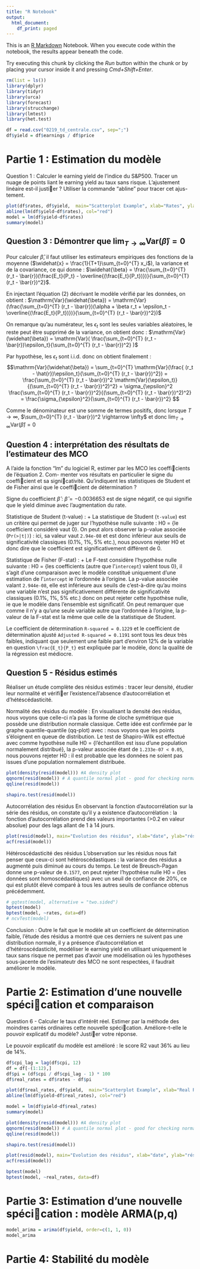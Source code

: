 ```yaml
---
title: "R Notebook"
output:
  html_document:
    df_print: paged
---
```


This is an [R Markdown](http://rmarkdown.rstudio.com) Notebook. When you execute code within the notebook, the results appear beneath the code. 

Try executing this chunk by clicking the *Run* button within the chunk or by placing your cursor inside it and pressing *Cmd+Shift+Enter*. 

```r
rm(list = ls())
library(dplyr)
library(tidyr)
library(urca)
library(forecast)
library(strucchange)
library(lmtest)
library(het.test)

df = read.csv("0219_td_centrale.csv", sep=";")
df$yield = df$earnings / df$price
```

# Partie 1 : Estimation du modèle

Question 1 : Calculer le earning yield de l'indice du S&P500. Tracer un nuage de points liant le earning yield au taux sans risque. L'ajustement linéaire est-il justi􏰥er ? Utiliser la commande "abline" pour tracer cet ajus- tement.


```r
plot(df$rates, df$yield,  main="Scatterplot Example", xlab="Rates", ylab="Earning yield", pch=19)
abline(lm(df$yield~df$rates), col="red")
model = lm(df$yield~df$rates)
summary(model)
```

## Question 3 : Démontrer que $\lim_{T \rightarrow \infty} \mathrm{Var}(\hat{\beta})= 0$

Pour calculer $\widehat{\beta}$, il faut utiliser les estimateurs empiriques des fonctions de la moyenne ($\widehat{x} = \frac{1}{T+1}\sum_{t=0}^{T} x_i$), la variance et de la covariance, ce qui donne : $\widehat{\beta} = \frac{\sum_{t=0}^{T} (r_t - \bar{r})(\frac{E_t}{P_t} - \overline{(\frac{E_t}{P_t})})}{\sum_{t=0}^{T} (r_t - \bar{r})^2}$.

En injectant l'équation (2) décrivant le modèle vérifié par les données, on obtient :
$\mathrm{Var}(\widehat{\beta}) = \mathrm{Var}(\frac{\sum_{t=0}^{T} (r_t - \bar{r})(\alpha + \beta r_t + \epsilon_t - \overline{(\frac{E_t}{P_t})})}{\sum_{t=0}^{T} (r_t - \bar{r})^2})$

On remarque qu'au numérateur, les $\epsilon_t$ sont les seules variables aléatoires, le reste peut être supprimé de la variance, on obtient donc : $\mathrm{Var}(\widehat{\beta}) = \mathrm{Var}( \frac{\sum_{t=0}^{T} (r_t - \bar{r})\epsilon_t}{\sum_{t=0}^{T} (r_t - \bar{r})^2} )$

Par hypothèse, les $\epsilon_t$ sont i.i.d. donc on obtient finalement :
$$\mathrm{Var}(\widehat{\beta}) 
= \sum_{t=0}^{T} \mathrm{Var}(\frac{ (r_t - \hat{r})\epsilon_t}{\sum_{t=0}^{T} (r_t - \bar{r})^2}) 
= \frac{\sum_{t=0}^{T} (r_t - \bar{r})^2 \mathrm{Var}(\epsilon_t)}{(\sum_{t=0}^{T} (r_t - \bar{r})^2)^2}
= \sigma_{\epsilon}^2 \frac{\sum_{t=0}^{T} (r_t - \bar{r})^2}{(\sum_{t=0}^{T} (r_t - \bar{r})^2)^2}
= \frac{\sigma_{\epsilon}^2}{\sum_{t=0}^{T} (r_t - \bar{r})^2}
$$

Comme le dénominateur est une somme de termes positifs, donc lorsque $T \rightarrow \infty$, $\sum_{t=0}^{T} (r_t - \bar{r})^2 \rightarrow \infty$ et donc  $\lim_{T \rightarrow \infty} \mathrm{Var}(\hat{\beta})= 0$


## Question 4 : interprétation des résultats de l'estimateur des MCO

A l'aide la fonction "lm" du logiciel R, estimer par les MCO les coeffi􏰧cients de l'équation 2. Com- menter vos résultats en particulier le signe du coeffi􏰧cient et sa signi􏰥cativité. Qu'indiquent les statistiques de Student et de Fisher ainsi que le coeffi􏰧cient de détermination ?

Signe du coefficient $\widehat{\beta}$ : $\widehat{\beta} = -0.0036653$ est de signe négatif, ce qui signifie que le yield diminue avec l'augmentation du rate.

Statistique de Student (t-value) : 
  + La statistique de Student (`t-value`) est un critère qui permet de juger sur l'hypothèse nulle suivante : H0 = {le coefficient considéré vaut 0}. On peut alors observer la p-value associée (`Pr(>|t|)`) : ici, sa valeur vaut `2.94e-08` et est donc inférieur aux seuils de significativité classiques (0.1%, 1%, 5% etc.), nous pouvons rejeter H0 et donc dire que le coefficient est significativement différent de 0.
  
Statistique de Fisher (F-stat) : 
  + Le F-test considère l'hypothèse nulle suivante : H0 = {les coefficients (autre que l'`intercept`) valent tous 0}, il s'agit d'une comparaison avec le modèle constitué uniquement d'une estimation de l'`intercept` ie l'ordonnée à l'origine. La p-value associée valant `2.944e-08`, elle est inférieure aux seuils de c'est-à-dire qu'au moins une variable n'est pas significativement différente de significativité classiques (0.1%, 1%, 5% etc.) donc on peut rejeter cette hypothèse nulle, ie que le modèle dans l'ensemble est significatif.  On peut remarquer que comme il n'y a qu'une seule variable autre que l'ordonnée à l'origine, la p-valeur de la F-stat est la même que celle de la statistique de Student.

Le coefficient de détermination `R-squared = 0.1229` et le coefficient de détermination ajusté `Adjusted R-squared = 0.1191` sont tous les deux très faibles, indiquant que seulement une faible part d'environ 12% de la variable en question `\frac{E_t}{P_t}` est expliquée par le modèle, donc la qualité de la régression est médiocre.

## Question 5 - Résidus estimés
Réaliser un étude complète des résidus estimés : tracer leur densité, étudier leur normalité et vérifi􏰥er l'existence/l'absence d'autocorrélation et d'hétéscédasticité.

Normalité des résidus du modèle :
En visualisant la densité des résidus, nous voyons que celle-ci n'a pas la forme de cloche symétrique que possède une distribution normale classique. Cette idée est confirmée par le graphe quantile-quantile (qq-plot) avec : nous voyons que les points s'éloignent en queue de distribution. Le test de Shapiro-Wilk est effectué avec comme hypothèse nulle H0 = {l'échantillon est issu d'une population normalement distribué}, la p-valeur associée étant de ` 1.233e-07 < 0.05`, nous pouvons rejeter H0 : il est probable que les données ne soient pas issues d'une population normalement distribuée.

```r
plot(density(resid(model))) #A density plot
qqnorm(resid(model)) # A quantile normal plot - good for checking normality
qqline(resid(model))

shapiro.test(resid(model))
```

Autocorrélation des résidus
En observant la fonction d'autocorrélation sur la série des résidus, on constate qu'il y a existence d'autocorrélation : la fonction d'autocorrélation prend des valeurs importantes (>0.2 en valeur absolue) pour des lags allant de 1 à 14 jours.

```r
plot(resid(model), main="Evolution des résidus", xlab="date", ylab="résidu",)
acf(resid(model))
```

Hétéroscédasticité des résidus
L'observation sur les résidus nous fait penser que ceux-ci sont hétéroscédastiques : la variance des résidus a augmenté puis diminué au cours du temps. Le test de Breusch-Pagan donne une p-valeur de `0.1577`, on peut rejeter l'hypothèse nulle H0 = {les données sont homoscédastiques} avec un seuil de confiance de 20%, ce qui est plutôt élevé comparé à tous les autres seuils de confiance obtenus précédemment.


```r
# gqtest(model, alternative = "two.sided")
bptest(model)
bptest(model, ~rates, data=df)
# ncvTest(model)
```

Conclusion : Outre le fait que le modèle ait un coefficient de détermination faible, l'étude des résidus a montré que ces derniers ne suivent pas une distribution normale, il y a présence d'autocorrélation et d'hétéroscédasticité, modéliser le earning yield en utilisant uniquement le taux sans risque ne permet pas d'avoir une modélisation où les hypothèses sous-jacente de l'esimateutr des MCO ne sont respectées, il faudrait améliorer le modèle.


# Partie 2: Estimation d'une nouvelle spéci􏰥cation et comparaison

Question 6 - Calculer le taux d'intérêt réel. Estimer par la méthode des moindres carrés ordinaires cette nouvelle spéci􏰥cation. Améliore-t-elle le pouvoir explicatif du modèle? Justi􏰥er votre réponse.

Le pouvoir explicatif du modèle est amélioré : le score R2 vaut 36% au lieu de 14%.

```r
df$cpi_lag = lag(df$cpi, 12)
df = df[-(1:12),]
df$pi = (df$cpi / df$cpi_lag - 1) * 100
df$real_rates = df$rates - df$pi 

plot(df$real_rates, df$yield,  main="Scatterplot Example", xlab="Real Rates", ylab="Earning yield", pch=19)
abline(lm(df$yield~df$real_rates), col="red")

model = lm(df$yield~df$real_rates)
summary(model)
```

```r
plot(density(resid(model))) #A density plot
qqnorm(resid(model)) # A quantile normal plot - good for checking normality
qqline(resid(model))

shapiro.test(resid(model))

plot(resid(model), main="Evolution des résidus", xlab="date", ylab="résidu",)
acf(resid(model))

bptest(model)
bptest(model, ~real_rates, data=df)


```


# Partie 3: Estimation d'une nouvelle spéci􏰥cation : modèle ARMA(p,q)

```r
model_arima = arima(df$yield, order=c(1, 1, 0))
model_arima
```

# Partie 4: Stabilité du modèle

```r

```

